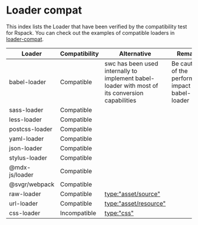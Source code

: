 # Loader compat

This index lists the Loader that have been verified by the compatibility test for Rspack. You can check out the examples of compatible loaders in [loader-compat](https://github.com/modern-js-dev/Rspack/blob/main/examples/loader-compat/rspack.config.js).

| Loader         | Compatibility | Alternative                                                                                     | Remarks                                               |
| -------------- | ------------- | ----------------------------------------------------------------------------------------------- | ----------------------------------------------------- |
| babel-loader   | Compatible    | swc has been used internally to implement babel-loader with most of its conversion capabilities | Be cautious of the performance impact of babel-loader |
| sass-loader    | Compatible    |                                                                                                 |                                                       |
| less-loader    | Compatible    |                                                                                                 |                                                       |
| postcss-loader | Compatible    |                                                                                                 |                                                       |
| yaml-loader    | Compatible    |                                                                                                 |                                                       |
| json-loader    | Compatible    |                                                                                                 |                                                       |
| stylus-loader  | Compatible    |                                                                                                 |                                                       |
| @mdx-js/loader | Compatible    |                                                                                                 |                                                       |
| @svgr/webpack  | Compatible    |                                                                                                 |                                                       |
| raw-loader     | Compatible    | [type:"asset/source"](/guide/asset-module)                                                      |                                                       |
| url-loader     | Compatible    | [type:"asset/resource"](asset-module)                                                           |                                                       |
| css-loader     | Incompatible  | [type:"css"](/guide/language-support#css)                                                       |                                                       |
